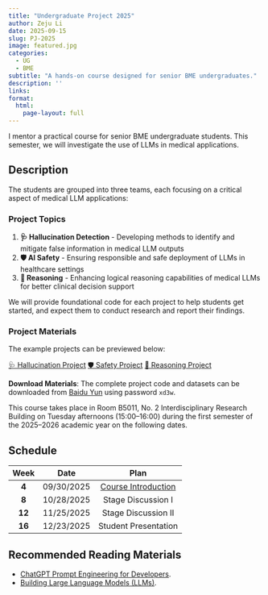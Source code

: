 ```yaml
---
title: "Undergraduate Project 2025"
author: Zeju Li
date: 2025-09-15
slug: PJ-2025
image: featured.jpg
categories:
  - UG
  - BME
subtitle: "A hands-on course designed for senior BME undergraduates."
description: ''
links:
format:
  html:
    page-layout: full
---
```


I mentor a practical course for senior BME undergraduate students. This semester, we will investigate the use of LLMs in medical applications.

## Description

The students are grouped into three teams, each focusing on a critical aspect of medical LLM applications:

### Project Topics

1. **🩺 Hallucination Detection** - Developing methods to identify and mitigate false information in medical LLM outputs
2. **🛡️ AI Safety** - Ensuring responsible and safe deployment of LLMs in healthcare settings  
3. **🧠 Reasoning** - Enhancing logical reasoning capabilities of medical LLMs for better clinical decision support

We will provide foundational code for each project to help students get started, and expect them to conduct research and report their findings.

### Project Materials

The example projects can be previewed below:

::: {.text-center}
[🩺 Hallucination Project](hallucination.ipynb){.btn .btn-primary .me-2} 
[🛡️ Safety Project](safety.ipynb){.btn .btn-primary .me-2} 
[🧠 Reasoning Project](reasoning.ipynb){.btn .btn-primary}
:::

::: {.callout-note}
**Download Materials**: The complete project code and datasets can be downloaded from [Baidu Yun](https://pan.baidu.com/s/160QrLRIOqflm6AH7trC5ZA?pwd=xd3w) using password `xd3w`.
:::

This course takes place in Room B5011, No. 2 Interdisciplinary Research Building on Tuesday afternoons (15:00–16:00) during the first semester of the 2025–2026 academic year on the following dates.

## Schedule

| Week | Date | Plan |
|:----:|:----:|:--------:|
| **4** | 09/30/2025 | [Course Introduction](Lecturer_intro.pdf) |
| **8** | 10/28/2025 | Stage Discussion I | 
| **12** | 11/25/2025 | Stage Discussion II | 
| **16** | 12/23/2025 | Student Presentation |

## Recommended Reading Materials

- [ChatGPT Prompt Engineering for Developers](https://www.deeplearning.ai/short-courses/chatgpt-prompt-engineering-for-developers/).
- [Building Large Language Models (LLMs)](https://www.bilibili.com/video/BV1cTxEeGEVa/?vd_source=3ad6206d71b891ee1f1713ac828b5296).